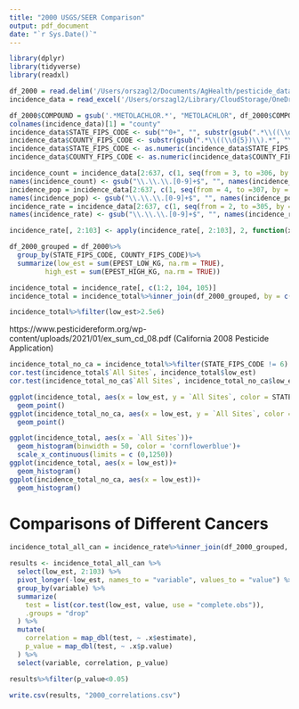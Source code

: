 ```yaml
---
title: "2000 USGS/SEER Comparison"
output: pdf_document
date: "`r Sys.Date()`"
---
```


```r
library(dplyr)
library(tidyverse)
library(readxl)
```

```r
df_2000 = read.delim('/Users/orszagl2/Documents/AgHealth/pesticide_data/EPest.county.estimates.2000.txt')
incidence_data = read_excel('/Users/orszagl2/Library/CloudStorage/OneDrive-NationalInstitutesofHealth/Miscellaneous/SEER & USGS Analysis/Data/2000_Incidence_Rates.xlsx')
```

```r
df_2000$COMPOUND = gsub('.*METOLACHLOR.*', "METOLACHLOR", df_2000$COMPOUND)
colnames(incidence_data)[1] = "county"
incidence_data$STATE_FIPS_CODE <- sub("^0+", "", substr(gsub(".*\\((\\d{5})\\).*", "\\1", incidence_data$county), 1, 2))
incidence_data$COUNTY_FIPS_CODE <- substr(gsub(".*\\((\\d{5})\\).*", "\\1", incidence_data$county), 3, 5)
incidence_data$STATE_FIPS_CODE <- as.numeric(incidence_data$STATE_FIPS_CODE)
incidence_data$COUNTY_FIPS_CODE <- as.numeric(incidence_data$COUNTY_FIPS_CODE)
```

```r
incidence_count = incidence_data[2:637, c(1, seq(from = 3, to =306, by = 3), 308, 309)]
names(incidence_count) <- gsub("\\.\\.\\.[0-9]+$", "", names(incidence_count))
incidence_pop = incidence_data[2:637, c(1, seq(from = 4, to =307, by = 3), 308, 309)]
names(incidence_pop) <- gsub("\\.\\.\\.[0-9]+$", "", names(incidence_pop))
incidence_rate = incidence_data[2:637, c(1, seq(from = 2, to =305, by = 3), 308, 309)]
names(incidence_rate) <- gsub("\\.\\.\\.[0-9]+$", "", names(incidence_rate))
```

```r
incidence_rate[, 2:103] <- apply(incidence_rate[, 2:103], 2, function(x) as.numeric(as.character(x)))
```

```r
df_2000_grouped = df_2000%>%
  group_by(STATE_FIPS_CODE, COUNTY_FIPS_CODE)%>%
  summarize(low_est = sum(EPEST_LOW_KG, na.rm = TRUE),
         high_est = sum(EPEST_HIGH_KG, na.rm = TRUE))

incidence_total = incidence_rate[, c(1:2, 104, 105)]
incidence_total = incidence_total%>%inner_join(df_2000_grouped, by = c("STATE_FIPS_CODE", "COUNTY_FIPS_CODE"))
```

```r
incidence_total%>%filter(low_est>2.5e6)
```

https://www.pesticidereform.org/wp-content/uploads/2021/01/ex_sum_cd_08.pdf (California 2008 Pesticide Application)

```r
incidence_total_no_ca = incidence_total%>%filter(STATE_FIPS_CODE != 6)
cor.test(incidence_total$`All Sites`, incidence_total$low_est)
cor.test(incidence_total_no_ca$`All Sites`, incidence_total_no_ca$low_est)
```

```r
ggplot(incidence_total, aes(x = low_est, y = `All Sites`, color = STATE_FIPS_CODE))+
  geom_point()
ggplot(incidence_total_no_ca, aes(x = low_est, y = `All Sites`, color = STATE_FIPS_CODE))+
  geom_point()
```

```r
ggplot(incidence_total, aes(x = `All Sites`))+
  geom_histogram(binwidth = 50, color = 'cornflowerblue')+
  scale_x_continuous(limits = c (0,1250))
ggplot(incidence_total, aes(x = low_est))+
  geom_histogram()
ggplot(incidence_total_no_ca, aes(x = low_est))+
  geom_histogram()
```

# Comparisons of Different Cancers
```r
incidence_total_all_can = incidence_rate%>%inner_join(df_2000_grouped, by = c("STATE_FIPS_CODE", "COUNTY_FIPS_CODE"))

results <- incidence_total_all_can %>%
  select(low_est, 2:103) %>%
  pivot_longer(-low_est, names_to = "variable", values_to = "value") %>%
  group_by(variable) %>%
  summarize(
    test = list(cor.test(low_est, value, use = "complete.obs")),
    .groups = "drop"
  ) %>%
  mutate(
    correlation = map_dbl(test, ~ .x$estimate),
    p_value = map_dbl(test, ~ .x$p.value)
  ) %>%
  select(variable, correlation, p_value)

results%>%filter(p_value<0.05)
```

```r
write.csv(results, "2000_correlations.csv")
```

